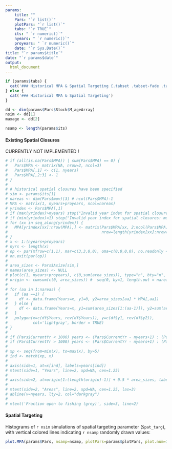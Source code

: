 ---
params: 
    title: ""
    Pars: "`r list()`"
    plotPars: "`r list()`"
    tabs: "`r TRUE`"
    its: " `r numeric()`"
    nyears: " `r numeric()`"
    proyears: " `r numeric()`"
    date: "`r Sys.Date()`"
title: "`r params$title`"
date: "`r params$date`"
output:
  html_document
---


```{r MPA, echo=FALSE, results="asis"}
if (params$tabs) {
  cat('### Historical MPA & Spatial Targeting {.tabset .tabset-fade .tabset-pills}' )
} else {
  cat('### Historical MPA & Spatial Targeting')
}

dd <- dim(params$Pars$Stock$M_ageArray)
nsim <- dd[1]
maxage <- dd[2]

nsamp <- length(params$its)


```

#### Existing Spatial Closures
CURRENTLY NOT IMPLEMENTED !


<!-- Plot of the fraction of each area open to fishing in each historical year. Spatial closures remain fixed in all projection years unless modified by an MP. -->

```{r MPA_parameters, echo=FALSE}
# if (all(is.na(Pars$MPA)) | sum(Pars$MPA) == 0) {
#   Pars$MPA <- matrix(NA, nrow=2, ncol=3)
#   Pars$MPA[,1] <- c(1, nyears)
#   Pars$MPA[,2:3] <- 1
# }
# 
# # historical spatial closures have been specified
# sim <- params$its[1]
# nareas <- dim(Pars$mov)[3] # ncol(Pars$MPA)-1
# MPA <- matrix(1, nyears+proyears, ncol=nareas)
# yrindex <- Pars$MPA[,1]
# if (max(yrindex)>nyears) stop("Invalid year index for spatial closures: must be <= nyears")
# if (min(yrindex)<1) stop("Invalid year index for spatial closures: must be > 1")
# for (xx in seq_along(yrindex)) {
#   MPA[yrindex[xx]:nrow(MPA),] <- matrix(Pars$MPA[xx, 2:ncol(Pars$MPA)], 
#                                         nrow=length(yrindex[xx]:nrow(MPA)),ncol=nareas, byrow = TRUE)
# }
# x <- 1:(nyears+proyears)
# nyrs <- length(x)
# op <- par(mfrow=c(1,1), mar=c(3,3,0,0), oma=c(0,0,0,0), no.readonly = TRUE)
# on.exit(par(op))
# 
# area_sizes <- Pars$Asize[sim,]
# names(area_sizes) <- NULL
# plot(c(1, nyears+proyears), c(0,sum(area_sizes)), type="n", bty="n", xlab="", ylab="", axes=FALSE)
# origin <- cumsum(c(0, area_sizes)) #  seq(0, by=1, length.out = nareas)
# 
# for (aa in 1:nareas) {
#   if (aa ==1) {
#     df <- data.frame(Years=x, y1=0, y2=area_sizes[aa] * MPA[,aa])
#   } else {
#     df <- data.frame(Years=x, y1=sum(area_sizes[1:(aa-1)]), y2=sum(area_sizes[1:(aa-1)])+(area_sizes[aa] * MPA[,aa]))
#   }
#   polygon(x=c(df$Years, rev(df$Years)), y=c(df$y1, rev(df$y2)),
#           col='lightgray', border = TRUE)
# }
# 
# if (Pars$CurrentYr < 1000) years <- (Pars$CurrentYr - nyears+1) : (Pars$CurrentYr+proyears) -Pars$CurrentYr
# if (Pars$CurrentYr > 1000) years <- (Pars$CurrentYr - nyears+1) : (Pars$CurrentYr+proyears) 
# 
# xp <- seq(from=min(x), to=max(x), by=5)
# ind <- match(xp, x)
# 
# axis(side=1, at=x[ind], labels=years[ind])
# mtext(side=1, "Years", line=2, xpd=NA, cex=1.25)
# 
# axis(side=2, at=origin[1:(length(origin)-1)] + 0.5 * area_sizes, labels=1:nareas, las=1, col = "white", tcl = 0)
# 
# mtext(side=2, "Areas", line=2, xpd=NA, cex=1.25, las=3)
# abline(v=nyears, lty=2, col="darkgray")
# 
# mtext('Fraction open to fishing (grey)', side=3, line=2)

```

#### Spatial Targeting
Histograms of `r nsim` simulations of spatial targeting parameter (`Spat_targ`), with vertical colored lines indicating `r nsamp` randomly drawn values:

```{r spatial_targeting, echo=FALSE}
plot.MPA(params$Pars, nsamp=nsamp, plotPars=params$plotPars, plot.num=1)

```

